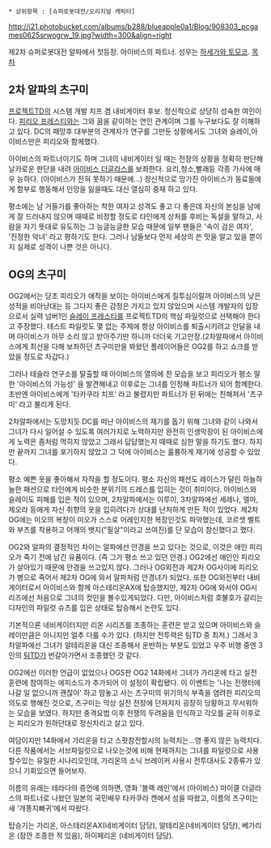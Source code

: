  * 상위항목 : [슈퍼로봇대전/오리지널 캐릭터]
http://i21.photobucket.com/albums/b288/blueapple0a1/Blog/908303_pcgames0625srwogrw_19.jpg?width=300&align=right


제2차 슈퍼로봇대전 알파에서 첫등장.  아이비스의 파트너. 성우는 [[하세가와 토모코]].
[[목차]]
== 2차 알파의 츠구미 ==
[[프로젝트TD]]의 시스템 개발 치프 겸 내비게이터 후보. 정신적으로 상당히 성숙한 여인이다. [[피리오 프레스티]]와는 그와 꿈을 같이하는 연인 관계이며 그를 누구보다도 잘 이해하고 있다. DC의 패망후 대부분의 관계자가 연구를 그만둔 상황에서도 그녀와 슬레이,아이비스만은 피리오와 함께했다. 

아이비스의 파트너이기도 하며 그녀의 내비게이터 일 때는 전장의 상황을 정확히 판단해 날카로운 판단을 내려 [[아이비스 더글라스]]를 보좌한다. 요리,청소,빨래등 각종 가사에 매우 능하다. (아이비스가 전혀 못하기 때문에...) 정신적으로 망가진 아이비스가 동료들에게 함부로 행동해서 인망을 잃을때도 대신 열심히 중재 하고 있다.

평소에는 남 거들기를 좋아하는 착한 여자고 성격도 좋고 다 좋은데 자신의 본심을 남에게 잘 드러내지 않으며 때때로 비정할 정도로 타인에게 상처를 후비는 독설을 말하고, 사람을 자기 뜻대로 유도하는 그 능글능글한 모습 때문에 일부 팬들은 '속이 검은 여자', '진정한 악녀' 라고 평하기도 한다. 그러나 남들보다 먼저 세상의 쓴 맛을 알고 있을 뿐이지 실제로 성격이 나쁜 것은 아니다.
== OG의 츠구미 ==
OG2에서는 당초 피리오가 애착을 보이는 아이비스에게 질투심이랄까 아이비스의 낮은 성적을 비아냥대는 등 그다지 좋은 감정은 가지고 있지 않았으며 시스템 개발자의 입장으로서 실력 넘버1인 [[슬레이 프레스티]]를 프로젝트TD의 핵심 파일럿으로 선택해야 한다고 주장했다. 테스트 파일럿도 몇 없는 주제에 항상 아이비스를 퇴출시키려고 안달을 내며 아이비스가 아무 소리 않고 받아주기만 하니까 더더욱 기고만장.(2차알파에서 아이비스에게 최선을 다해 보좌하던 츠구미만을 봐왔던 플레이어들은 OG2를 하고 쇼크를 받았을 정도로 차갑다.) 

그러나 테슬라 연구소를 탈출할 때 아이비스의 열의에 찬 모습을 보고 피리오가 평소 말한 '아이비스의 가능성' 을 발견해내고 이후로는 그녀를 인정해 파트너가 되어 함께한다. 초반엔 아이비스에게 '타카쿠라 치프' 라고 불렸지만 파트너가 된 뒤에는 친해져서 '츠구미' 라고 불리게 된다.  

2차알파에서는 도망치듯 DC를 떠난 아이비스의 재기를 돕기 위해 그녀와 같이 나와서 그녀가 다시 일어설 수 있도록 여러가지로 노력하지만 완전히 인생막장이 된 아이비스에게 노력은 좀처럼 먹히지 않았고 그래서 답답했는지 때때로 심한 말을 하기도 했다. 하지만 끝까지 그녀를 포기하지 않았고 그 덕에 아이비스는 훌륭하게 재기에 성공할 수 있었다.

평소 예쁜 옷을 좋아해서 자작을 할 정도이다. 평소 자신의 패션도 레이스가 달린 하늘하늘한 패션으로 타인에게 비슷한 분위기의 드레스를 입히는 것이 취미이다. 아이비스와 슬레이도 피해를 입은 적이 있으며, 2차알파에서는 이루이, 3차알파에선 세레나, 엘마, 제오라 등에게 자신 취향의 옷을 입히려다가 상대를 난처하게 만든 적이 있었다.  제2차 OG에는 미오의 복장이 미오가 스스로 어레인지한 복장인것도 파악했는데, 코르셋 벨트와 부츠를 착용하고 어깨의 뱃지("필살"이라고 쓰여진)를 단 모습이 참신했다고 했다.

OG2와 알파의 결정적인 차이는 알파에선 안경을 쓰고 있다는 것으로, 이것은 애인 피리오가 죽기 전에 남긴 유품이다. (즉 그가 평소 쓰고 있던 안경.) OG2에선 애인인 피리오가 살아있기 때문에 안경을 쓰고있지 않다. 그러나 OG외전과 제2차 OG사이에 피리오가 병으로 죽어서 제2차 OG에 와서 알파처럼 안경녀가 되었다. 또한 OG외전부터 내비게이터로서 아이비스와 함께 아스테리온AX에 탑승했지만, 제2차 OG에 와서야 OG시리즈에선 처음으로 그녀의 컷인을 볼수있게되었다.  다만, 아이비스처럼 호불호가 갈리는 디자인의 파일럿 슈츠를 입은 상태로 탑승해서 논란도 있다.

기본적으론 네비게이터지만 리온 시리즈를 조종하는 훈련은 받고 있으며 아이비스와 슬레이만큼은 아니지만 얼추 다룰 수가 있다. (하지만 전투력은 팀TD 중 최저.) 그래서 3차알파에선 그녀가 알테리온을 대신 조종해서 운반하는 부분도 있었고 우주 비행 중엔 3인의 [[팀TD]]가 번갈아가면서 조종했던 것 같다. 

OG2에선 이러한 언급이 없었으나 OGS판 OG2 14화에서 그녀가 가리온에 타고 실전 훈련에 참여하는 에피소드가 추가되어 이 설정이 확립됐다. 이 이벤트는 '나는 전쟁터에 나갈 일 없으니까 괜찮아' 하고 맘놓고 사는 츠구미의 위기의식 부족을 염려한 피리오의 의도로 행해진 것으로, 츠구미는 막상 실전 전장에 던져지자 굉장히 당황하고 무서워하는 모습을 보였다. 하지만 충격요법 이후 전쟁의 두려움을 인식하고 각오를 굳혀 이후로는 피리오가 원하던대로 정신차리고 살고 있다.

여담이지만 14화에서 가리온을 타고 스팟참전할시의 능력치는...영 좋지 않은 능력치다.  다른 작품에서는 서브파일럿으로 나오는것에 비해 현재까지는 그녀를 파일럿으로 사용할수있는 유일한 시나리오인데, 가리온의 소닉 브레이커 사용시 전투대사도 2종류가 있으니 기회있으면 들어보자.

이름의 유래는 테라다의 증언에 의하면, 영화 '블랙 레인'에서 (아이비스) 마이클 더글라스의 파트너로 나왔던 일본의 국민배우 타카쿠라 켄에서 성을 따왔고, 이름의 츠구미는 새 '개똥지빠귀'에서 따왔다.

탑승기는 가리온, 아스테리온AX(네비게이터 담당), 알테리온(네비게이터 담당), 베가리온 (잠깐 조종한 적 있음), 하이페리온 (네비게이터 담당).
